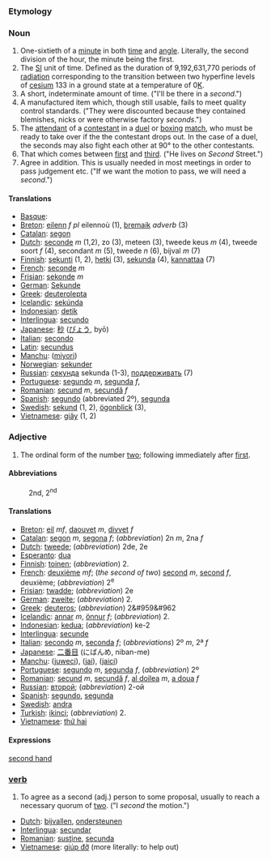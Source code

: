 ===Etymology===

===Noun===

# One-sixtieth of a [[minute]] in both [[time]] and [[angle]]. Literally, the second division of the hour, the minute being the first.
# The [[SI]] unit of time.  Defined as the duration of 9,192,631,770 periods of [[radiation]] corresponding to the transition between two hyperfine levels of [[cesium]] 133 in a ground state at a temperature of 0[[Kelvin|K]].
# A short, indeterminate amount of time. ("I'll be there in a ''second''.")
# A manufactured item which, though still usable, fails to meet quality control standards. ("They were discounted because they contained blemishes, nicks or were otherwise factory ''seconds''.")
# The [[attendant]] of a [[contestant]] in a [[duel]] or [[box|boxing]] [[match]], who must be ready to take over if the the contestant drops out. In the case of a duel, the seconds may also fight each other at 90° to the other contestants.
# That which comes between [[first]] and [[third]].  ("He lives on ''Second'' Street.")
# Agree in addition. This is usually needed in most meetings in order to pass judgement etc.  ("If we want the motion to pass, we will need a ''second''.")

====Translations====

*[[Basque]]: [[]]
*[[Breton]]: [[eilenn]] ''f pl'' eilennoù (1), [[bremaik]] ''adverb'' (3)
*[[Catalan]]: [[segon]]
*[[Dutch]]: [[seconde]] ''m'' (1,2), zo (3), meteen (3), tweede keus ''m'' (4), tweede soort ''f'' (4), secondant ''m'' (5), tweede ''n'' (6), bijval ''m'' (7)
*[[Finnish]]: [[sekunti]] (1, 2), [[hetki]] (3), [[sekunda]] (4), [[kannattaa]] (7)
*[[French]]: [[seconde]] ''m''
*[[Frisian]]: [[sekonde]] ''m''
*[[German]]: [[Sekunde]]
*[[Greek]]: [[deuterolepta]]
*[[Icelandic]]: [[sekúnda]]
*[[Indonesian]]: [[detik]]
*[[Interlingua]]: [[secundo]]
*[[Japanese]]: [[秒]] ([[びょう]], byō)
*[[Italian]]: [[secondo]]
*[[Latin]]: [[secundus]]
*[[Manchu]]: ([[miyori]])
*[[Norwegian]]: [[sekunder]]
*[[Russian]]: [[секунда]] sekunda (1-3), [[поддерживать]] (7)
*[[Portuguese]]: [[segundo]] ''m'', [[segunda]] ''f'', 
*[[Romanian]]: [[secund]] ''m'', [[secundă]] ''f''
*[[Spanish]]: [[segundo]] (abbreviated 2º), [[segunda]]
*[[Swedish]]: [[sekund]] (1, 2),  [[ögonblick]] (3),
*[[Vietnamese]]: [[giây]] (1, 2)

===Adjective===

# The ordinal form of the number [[two]]; following immediately after [[first]].

====Abbreviations====
:2nd, 2<sup>nd</sup>

====Translations====

*[[Breton]]: [[eil]] ''mf'', [[daouvet]] ''m'', [[divvet]] ''f''
*[[Catalan]]: [[segon]] ''m'', [[segona]] ''f''; (''abbreviation'') 2n ''m'',  2na ''f''
*[[Dutch]]: [[tweede]]; (''abbreviation'') 2de, 2e
*[[Esperanto]]: [[dua]]
*[[Finnish]]: [[toinen]]; (''abbreviation'') 2.
*[[French]]: [[deuxième]] ''mf''; (''the second of two'') [[second]] ''m'', [[second]] ''f'', deuxième; (''abbreviation'') 2<sup>e</sup>
*[[Frisian]]: [[twadde]]; (''abbreviation'') 2e
*[[German]]: [[zweite]]; (''abbreviation'') 2.
*[[Greek]]: [[deuteros]]; (''abbreviation'') 2&#959&#962
*[[Icelandic]]: [[annar]] ''m'', [[önnur]] ''f''; (''abbreviation'') 2.
*[[Indonesian]]: [[kedua]]; (''abbreviation'') ke-2
*[[Interlingua]]: [[secunde]]
*[[Italian]]: [[secondo]] ''m'', [[seconda]] ''f''; (''abbreviations'') 2º ''m'', 2ª ''f''
*[[Japanese]]: [[二番目]] (にばんめ, niban-me)
*[[Manchu]]: ([[juweci]]), ([[jai]]), ([[jaici]])
*[[Portuguese]]: [[segundo]] ''m'', [[segunda]] ''f'', (''abbreviation'') 2º
*[[Romanian]]: [[secund]] ''m'', [[secundă]] ''f'', [[al doilea]] ''m'', [[a doua]] ''f''
*[[Russian]]: [[второй]]; (''abbreviation'') 2-ой
*[[Spanish]]: [[segundo]], [[segunda]]
*[[Swedish]]: [[andra]]
*[[Turkish]]: [[ikinci]]; (''abbreviation'') 2.
*[[Vietnamese]]: [[thứ hai]]

====Expressions====
[[second hand]]

===[[verb]]===
# To agree as a second (adj.) person to some proposal, usually to reach a necessary quorum of [[two]]. ("I ''second'' the motion.")

*[[Dutch]]: [[bijvallen]], [[ondersteunen]]
*[[Interlingua]]: [[secundar]]
*[[Romanian]]: [[susţine]], [[secunda]]
*[[Vietnamese]]: [[giúp đỡ]] (more literally: to help out)
